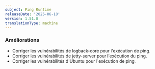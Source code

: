 ```yaml
---
subject: Ping Runtime
releaseDate: '2025-06-10'
version: 1.51.0
translationType: machine
---
```


### Améliorations

* Corriger les vulnérabilités de logback-core pour l&apos;exécution de ping.
* Corriger les vulnérabilités de jetty-server pour l&apos;exécution du ping.
* Corriger les vulnérabilités d&apos;Ubuntu pour l&apos;exécution de ping.